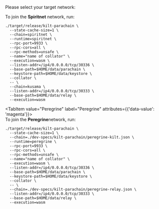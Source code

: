 
Please select your target network:

<div class="nested-tab">
  <Tabs
    groupId="exec-network"
    defaultValue="Spiritnet"
  >
  <TabItem value="Spiritnet" label="Spiritnet" attributes={{'data-value': 'magenta'}}>
  To join the <strong>Spiritnet</strong> network, run:

  ```bash=
  ./target/release/kilt-parachain \
    --state-cache-size=1 \
    --chain=spiritnet \
    --runtime=spiritnet \
    --rpc-port=9933 \
    --rpc-cors=all \
    --rpc-methods=unsafe \
    --name="name of collator" \
    --execution=wasm \
    --listen-addr=/ip4/0.0.0.0/tcp/30336 \
    --base-path=$HOME/data/parachain \
    --keystore-path=$HOME/data/keystore \
    --collator \
    -- \
    --chain=kusama \
    --listen-addr=/ip4/0.0.0.0/tcp/30333 \
    --base-path=$HOME/data/relay \
    --execution=wasm
  ``` 
  </TabItem>

  <TabItem value="Peregrine" label="Peregrine" attributes={{'data-value': 'magenta'}}>                           
  To join the <strong>Peregrine</strong>network, run:

  ```bash=
  ./target/release/kilt-parachain \
    --state-cache-size=1 \
    --chain=./dev-specs/kilt-parachain/peregrine-kilt.json \
    --runtime=peregrine \
    --rpc-port=9933 \
    --rpc-cors=all \
    --rpc-methods=unsafe \
    --name="name of collator" \
    --execution=wasm \
    --listen-addr=/ip4/0.0.0.0/tcp/30336 \
    --base-path=$HOME/data/parachain \
    --keystore-path=$HOME/data/keystore \
    --collator \
    -- \
    --chain=./dev-specs/kilt-parachain/peregrine-relay.json \
    --listen-addr=/ip4/0.0.0.0/tcp/30333 \
    --base-path=$HOME/data/relay \
    --execution=wasm
  ``` 

  </TabItem>
  </Tabs>
</div>
